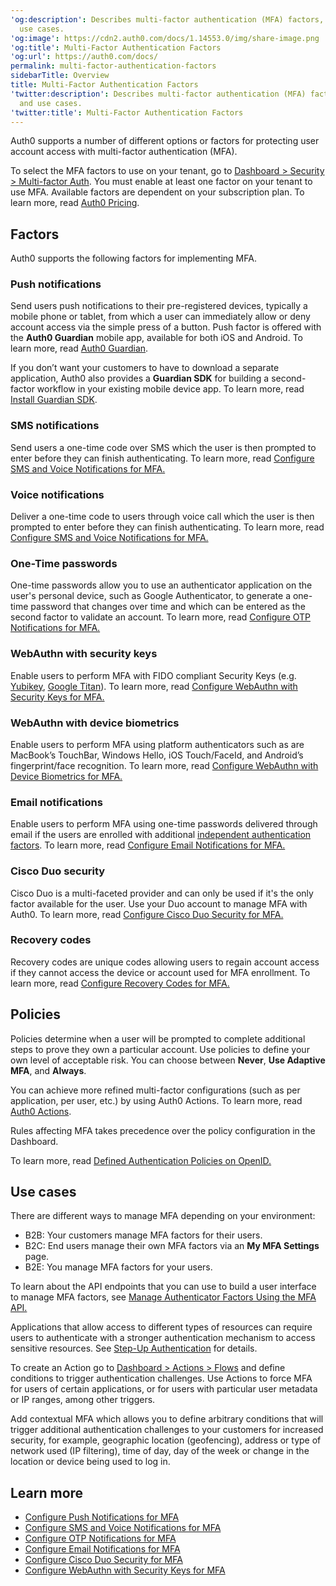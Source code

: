 ---
'og:description': Describes multi-factor authentication (MFA) factors, policies, and
  use cases.
'og:image': https://cdn2.auth0.com/docs/1.14553.0/img/share-image.png
'og:title': Multi-Factor Authentication Factors
'og:url': https://auth0.com/docs/
permalink: multi-factor-authentication-factors
sidebarTitle: Overview
title: Multi-Factor Authentication Factors
'twitter:description': Describes multi-factor authentication (MFA) factors, policies,
  and use cases.
'twitter:title': Multi-Factor Authentication Factors
---
Auth0 supports a number of different options or factors for protecting user account access with <Tooltip tip="Multi-factor authentication (MFA): User authentication process that uses a factor in addition to username and password such as a code via SMS." cta="View Glossary" href="/docs/glossary?term=multi-factor+authentication">multi-factor authentication</Tooltip> (MFA).

To select the MFA factors to use on your tenant, go to [Dashboard > Security > Multi-factor Auth](https://manage.auth0.com/#/security/mfa). You must enable at least one factor on your tenant to use MFA. Available factors are dependent on your subscription plan. To learn more, read [Auth0 Pricing](https://auth0.com/pricing/).

## Factors

Auth0 supports the following factors for implementing MFA.

### Push notifications

Send users push notifications to their pre-registered devices, typically a mobile phone or tablet, from which a user can immediately allow or deny account access via the simple press of a button. Push factor is offered with the **Auth0 Guardian** mobile app, available for both iOS and Android. To learn more, read [Auth0 Guardian](/docs/secure/multi-factor-authentication/auth0-guardian).

If you don’t want your customers to have to download a separate application, Auth0 also provides a **Guardian SDK** for building a second-factor workflow in your existing mobile device app. To learn more, read [Install Guardian SDK](/docs/secure/multi-factor-authentication/multi-factor-authentication-developer-resources/install-guardian-sdk).

### SMS notifications

Send users a one-time code over SMS which the user is then prompted to enter before they can finish authenticating. To learn more, read [Configure SMS and Voice Notifications for MFA.](/docs/secure/multi-factor-authentication/multi-factor-authentication-factors/configure-sms-voice-notifications-mfa)

### Voice notifications

Deliver a one-time code to users through voice call which the user is then prompted to enter before they can finish authenticating. To learn more, read [Configure SMS and Voice Notifications for MFA.](/docs/secure/multi-factor-authentication/multi-factor-authentication-factors/configure-sms-voice-notifications-mfa)

### One-Time passwords

One-time passwords allow you to use an authenticator application on the user's personal device, such as Google Authenticator, to generate a one-time password that changes over time and which can be entered as the second factor to validate an account. To learn more, read [Configure OTP Notifications for MFA.](/docs/secure/multi-factor-authentication/multi-factor-authentication-factors/configure-otp-notifications-for-mfa)

### WebAuthn with security keys

Enable users to perform MFA with FIDO compliant Security Keys (e.g. [Yubikey](https://www.yubico.com/), [Google Titan](https://cloud.google.com/titan-security-key)). To learn more, read [Configure WebAuthn with Security Keys for MFA.](/docs/secure/multi-factor-authentication/fido-authentication-with-webauthn/configure-webauthn-security-keys-for-mfa)

### WebAuthn with device biometrics

Enable users to perform MFA using platform authenticators such as are MacBook’s TouchBar, Windows Hello, iOS Touch/FaceId, and Android’s fingerprint/face recognition. To learn more, read [Configure WebAuthn with Device Biometrics for MFA.](/docs/secure/multi-factor-authentication/fido-authentication-with-webauthn/configure-webauthn-device-biometrics-for-mfa)

### Email notifications

Enable users to perform MFA using one-time passwords delivered through email if the users are enrolled with additional [independent authentication factors](/docs/secure/multi-factor-authentication/enable-mfa#independent-factors). To learn more, read [Configure Email Notifications for MFA.](/docs/secure/multi-factor-authentication/multi-factor-authentication-factors/configure-email-notifications-for-mfa)

### Cisco Duo security

Cisco Duo is a multi-faceted provider and can only be used if it's the only factor available for the user. Use your Duo account to manage MFA with Auth0. To learn more, read [Configure Cisco Duo Security for MFA.](/docs/secure/multi-factor-authentication/configure-cisco-duo-for-mfa)

### Recovery codes

Recovery codes are unique codes allowing users to regain account access if they cannot access the device or account used for MFA enrollment. To learn more, read [Configure Recovery Codes for MFA.](/docs/secure/multi-factor-authentication/configure-recovery-codes-for-mfa)

## Policies

Policies determine when a user will be prompted to complete additional steps to prove they own a particular account. Use policies to define your own level of acceptable risk. You can choose between **Never**, **Use <Tooltip tip="Adaptive Multi-factor Authentication: Multi-factor authentication (MFA) that is only triggered for users when an attempted login is determined to be a low confidence login." cta="View Glossary" href="/docs/glossary?term=Adaptive+MFA">Adaptive MFA</Tooltip>**, and **Always**.

You can achieve more refined multi-factor configurations (such as per application, per user, etc.) by using Auth0 Actions. To learn more, read [Auth0 Actions](/docs/customize/actions).

<Callout icon="file-lines" color="#0EA5E9" iconType="regular">

Rules affecting MFA takes precedence over the policy configuration in the Dashboard.

</Callout>

To learn more, read [Defined Authentication Policies on OpenID.](http://openid.net/specs/openid-provider-authentication-policy-extension-1_0.html#rfc.section.4)

## Use cases

There are different ways to manage MFA depending on your environment:

* B2B: Your customers manage MFA factors for their users.
* B2C: End users manage their own MFA factors via an **My MFA Settings** page.
* B2E: You manage MFA factors for your users.

To learn about the API endpoints that you can use to build a user interface to manage MFA factors, see [Manage Authenticator Factors Using the MFA API.](/docs/secure/multi-factor-authentication/manage-mfa-auth0-apis/manage-authenticator-factors-mfa-api)

Applications that allow access to different types of resources can require users to authenticate with a stronger authentication mechanism to access sensitive resources. See [Step-Up Authentication](/docs/secure/multi-factor-authentication/step-up-authentication) for details.

To create an Action go to [Dashboard > Actions > Flows](https://manage.auth0.com/#/actions/flows) and define conditions to trigger authentication challenges. Use Actions to force MFA for users of certain applications, or for users with particular user metadata or IP ranges, among other triggers.

Add contextual MFA which allows you to define arbitrary conditions that will trigger additional authentication challenges to your customers for increased security, for example, geographic location (geofencing), address or type of network used (IP filtering), time of day, day of the week or change in the location or device being used to log in.

## Learn more

* [Configure Push Notifications for MFA](/docs/secure/multi-factor-authentication/multi-factor-authentication-factors/configure-push-notifications-for-mfa)
* [Configure SMS and Voice Notifications for MFA](/docs/secure/multi-factor-authentication/multi-factor-authentication-factors/configure-sms-voice-notifications-mfa)
* [Configure OTP Notifications for MFA](/docs/secure/multi-factor-authentication/multi-factor-authentication-factors/configure-otp-notifications-for-mfa)
* [Configure Email Notifications for MFA](/docs/secure/multi-factor-authentication/multi-factor-authentication-factors/configure-email-notifications-for-mfa)
* [Configure Cisco Duo Security for MFA](/docs/secure/multi-factor-authentication/configure-cisco-duo-for-mfa)
* [Configure WebAuthn with Security Keys for MFA](/docs/secure/multi-factor-authentication/fido-authentication-with-webauthn/configure-webauthn-security-keys-for-mfa)